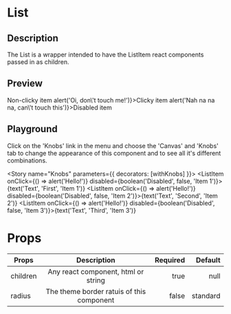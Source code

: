 
<Meta title="List" component={List} />

# List

## Description

The List is a wrapper intended to have the ListItem react components passed in as children.

## Preview

<Preview>
  <Story name="Default">
    <List>
      <ListItem>Non-clicky item</ListItem>
      <ListItem onClick={() => alert('Oi, don\'t touch me!')}>Clicky item</ListItem>
      <ListItem disabled onClick={() => alert('Nah na na na, can\'t touch this')}>Disabled item</ListItem>
    </List>
  </Story>
</Preview>

## Playground

Click on the 'Knobs' link in the menu and choose the 'Canvas' and 'Knobs' tab to change the appearance of this component and to see all it's different combinations.

<Story name="Knobs" parameters={{ decorators: [withKnobs] }}>
  <List>
      <ListItem onClick={() => alert('Hello!')} disabled={boolean('Disabled', false, 'Item 1')}>{text('Text', 'First', 'Item 1')}</ListItem>
      <ListItem onClick={() => alert('Hello!')} disabled={boolean('Disabled', false, 'Item 2')}>{text('Text', 'Second', 'Item 2')}</ListItem>
      <ListItem onClick={() => alert('Hello!')} disabled={boolean('Disabled', false, 'Item 3')}>{text('Text', 'Third', 'Item 3')}</ListItem>
    </List>
</Story>

# Props

| Props       | Description                               | Required | Default  |
| ----------- |:-----------------------------------------:| --------:| --------:|
| children    | Any react component, html or string       | true     | null     |
| radius      | The theme border ratuis of this component | false    | standard |
